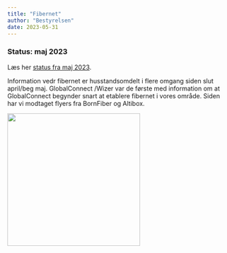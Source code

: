 ```yaml
---
title: "Fibernet"
author: "Bestyrelsen"
date: 2023-05-31
---
```


### Status: maj 2023

Læs her [status fra maj 2023](Fiber.pdf).

Information vedr fibernet er husstandsomdelt i flere omgang siden slut april/beg maj.
GlobalConnect /Wizer var de første med information om at GlobalConnect begynder snart at etablere fibernet i vores område.
Siden har vi modtaget  flyers fra BornFiber og Altibox.

![](Fiber_foto.png){width="300"}

